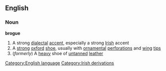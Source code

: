 ==English==
===Noun===
'''brogue'''
#A strong [[dialect]]al [[accent]], especially a strong [[Irish]] accent
#A [[strong]] [[oxford]] [[shoe]], usually with [[ornamental]] [[perforation]]s and [[wing]] [[tip]]s
#(''formerly'') A [[heavy]] shoe of [[untanned]] [[leather]]
[[Category:English language]]
[[Category:Irish derivations]]